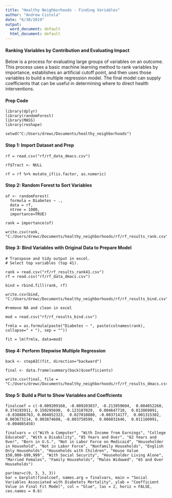 ---
title: "Healthy Neighborhoods - Finding Variables"
author: "Andrew Cistola"
date: "6/30/2019"
output:
  word_document: default
  html_document: default
---

#### Ranking Variables by Contribution and Evaluating Impact

Below is a process for evaluating large groups of variables on an outcome. This process uses a basic machine learning method to rank variables by importance, establishes an artificial cutoff point, and then uses those variables to build a multiple regression model. The final model can supply coefficients that can be useful in determining where to direct health interventions. 


#### Prep Code

```
library(dplyr)
library(randomForest)
library(MASS)
library(reshape)

setwd("C:/Users/drewc/Documents/healthy_neighborhoods")
``` 

#### Step 1: Import Dataset and Prep

```
rf = read.csv("rf/rf_data_dmacs.csv")

rf$Tract <- NULL

rf = rf %>% mutate_if(is.factor, as.numeric)
```

#### Step 2: Random Forest to Sort Variables

```
of <- randomForest(
  formula = Diabetes ~ ., 
  data = rf, 
  ntree = 1000,
  importance=TRUE)

rank = importance(of)

write.csv(rank, "C:/Users/drewc/Documents/healthy_neighborhoods/rf/rf_results_rank.csv") 
```

#### Step 3: Bind Variables with Original Data to Prepare Model

```
# Transpose and tidy output in excel. 
# Select top variables (top 41).

rank = read.csv("rf/rf_results_rank41.csv")
rf = read.csv("rf/rf_data_dmacs.csv")

bind = rbind.fill(rank, rf)

write.csv(bind, "C:/Users/drewc/Documents/healthy_neighborhoods/rf/rf_results_bind.csv") 

#remove NA and clean in excel

mod = read.csv("rf/rf_results_bind.csv")

frmla = as.formula(paste("Diabetes ~ ", paste(colnames(rank), collapse=" + "), sep = ""))

fit = lm(frmla, data=mod)
```

#### Step 4: Perform Stepwise Multiple Regression

```
back <- stepAIC(fit, direction="backward")

final <- data.frame(summary(back)$coefficients)

write.csv(final, file = "C:/Users/drewc/Documents/healthy_neighborhoods/rf/rf_results_dmacs.csv")
```

#### Step 5: Build a Plot to Show Variables and Coeffcients

```
finalcoef = c(-0.009209168, -0.009203037, -0.213959604,  0.004052260,  0.374193911, 0.150295698,  0.123187029,  0.004647710,  0.013869891, -0.038886763, 0.004852323,  0.027010880, -0.003714177,  0.001315302,  0.003673114, 0.003874608, -0.003758599,  0.006031646,  0.011160991, -0.004085458)

finalvars = c("With a Computer", "With Income from Earnings", "College Educated", "With a Disability", "85 Years and Over", "62 Years and Over", "Born in U.S.", "Not in Labor Force on Medicaid", "Householder in Household", "Not in Labor Force", "Nonfamily Households", "English Only Households", "Households with Children", "House Value $50,000-$99,999", "With Social Security", "Householder Living Alone", "Married Females", "Family Households", "Males Widowed", "65 and Over Households") 

par(mar=c(9, 3, 3, 3))
bar = barplot(finalcoef, names.arg = finalvars, main = "Social Variables Associated with Diabetets Mortality", ylab = "Coefficient Value in Final Fit Model", col = "blue", las = 2, horiz = FALSE, cex.names = 0.6)
```